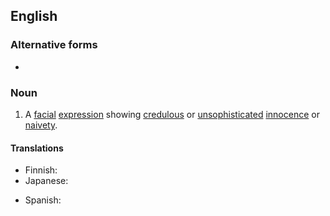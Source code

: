 ==English==

===Alternative forms===
* {{l|en|puppy-dog eyes}}

===Noun===
{{en-noun|-}}

# A [[facial]] [[expression]] showing [[credulous]] or [[unsophisticated]] [[innocence]] or [[naivety]].

====Translations====
{{trans-top|facial expression}}
* Finnish: {{t|fi|koiranpentuilme}}
* Japanese: {{t|ja|子犬の目|tr=koinu no me|sc=Jpan}}
{{trans-mid}}
* Spanish: {{t|es|ojos de cachorro|m-p}}
{{trans-bottom}}
